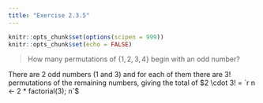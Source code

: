 ```yaml
---
title: "Exercise 2.3.5"
---
```


```r
knitr::opts_chunk$set(options(scipen = 999))
knitr::opts_chunk$set(echo = FALSE)
```

> How many permutations of $\{1, 2, 3, 4\}$ begin with an odd number?

There are 2 odd numbers (1 and 3) and for each of them there are $3!$ permutations of the remaining numbers, giving the total of $2 \cdot 3! = `r n <- 2 * factorial(3); n`$ 